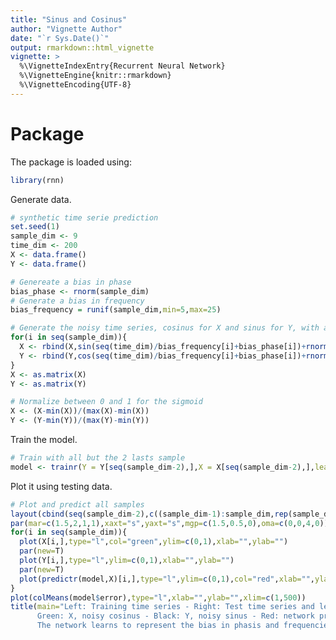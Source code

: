 ```yaml
---
title: "Sinus and Cosinus"
author: "Vignette Author"
date: "`r Sys.Date()`"
output: rmarkdown::html_vignette
vignette: >
  %\VignetteIndexEntry{Recurrent Neural Network}
  %\VignetteEngine{knitr::rmarkdown}
  %\VignetteEncoding{UTF-8}
---
```


# Package

The package is loaded using:

```r
library(rnn)
```

Generate data.

```r
# synthetic time serie prediction
set.seed(1)
sample_dim <- 9
time_dim <- 200
X <- data.frame()
Y <- data.frame()

# Genereate a bias in phase
bias_phase <- rnorm(sample_dim)
# Generate a bias in frequency
bias_frequency = runif(sample_dim,min=5,max=25)

# Generate the noisy time series, cosinus for X and sinus for Y, with a random bias in phase and in frequency
for(i in seq(sample_dim)){
  X <- rbind(X,sin(seq(time_dim)/bias_frequency[i]+bias_phase[i])+rnorm(time_dim,mean=0,sd=0.2))
  Y <- rbind(Y,cos(seq(time_dim)/bias_frequency[i]+bias_phase[i])+rnorm(time_dim,mean=0,sd=0.2))
}
X <- as.matrix(X)
Y <- as.matrix(Y)

# Normalize between 0 and 1 for the sigmoid
X <- (X-min(X))/(max(X)-min(X))
Y <- (Y-min(Y))/(max(Y)-min(Y))
```

Train the model.

```r
# Train with all but the 2 lasts sample
model <- trainr(Y = Y[seq(sample_dim-2),],X = X[seq(sample_dim-2),],learningrate = 0.05,hidden_dim = 16,numepochs=500)
```

Plot it using testing data.

```r
# Plot and predict all samples
layout(cbind(seq(sample_dim-2),c((sample_dim-1):sample_dim,rep(sample_dim+1,sample_dim-4))))
par(mar=c(1.5,2,1,1),xaxt="s",yaxt="s",mgp=c(1.5,0.5,0),oma=c(0,0,4,0))
for(i in seq(sample_dim)){
  plot(X[i,],type="l",col="green",ylim=c(0,1),xlab="",ylab="")
  par(new=T)
  plot(Y[i,],type="l",ylim=c(0,1),xlab="",ylab="")
  par(new=T)
  plot(predictr(model,X)[i,],type="l",ylim=c(0,1),col="red",xlab="",ylab="")
}
plot(colMeans(model$error),type="l",xlab="",ylab="",xlim=c(1,500))
title(main="Left: Training time series - Right: Test time series and learning curve
      Green: X, noisy cosinus - Black: Y, noisy sinus - Red: network prediction
      The network learns to represent the bias in phasis and frequencies",outer=T)
```
